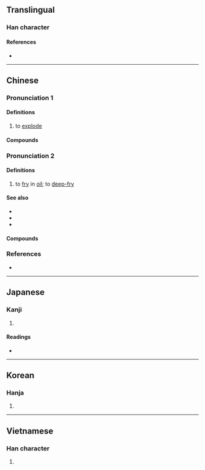 {{character info/new}}
==Translingual==

===Han character===
{{Han char|rn=86|rad=火|as=05|sn=9|four=98811|canj=FOS|ids=⿰火乍}}

====References====
* {{Han ref|kx=0669.101|dkj=18979|dj=1078.140|hdz=32196.010|uh=70B8|ud=28856|bh=ACB5|bd=44213}}

----

==Chinese==
{{attention|nan|please check}}

===Pronunciation 1===
{{zh-forms}}
{{zh-pron
|m=zhà
|c=zaa3
|h=pfs=
|md=
|mn=chà
|w=
|mc=
|oc=n,1
|ma=y
|cat=v
}}

====Definitions====
{{zh-hanzi}}

# to [[explode]]

====Compounds====
{{zh-der|工礦炸藥|人口爆炸|定時炸彈|塑膠炸彈|冰炸紋|深水炸彈|炸裂|炸獄|戰略轟炸|爆炸|炸藥|爆炸波|潛水炸彈|疲勞轟炸|炸毀|爆炸下限|爆炸上限|炸窩|爆炸物|炸雷|水平轟炸|炸燬|炸彈|爆炸性|葡萄炸彈|轟炸|膛炸|轟炸機|黃色炸藥|高空轟炸|飽和轟炸|郵寄炸彈}}

===Pronunciation 2===
{{zh-forms|alt=煠}}
{{theaji|chòaⁿ/chia̍h}}
{{zh-pron
|m=炸
|c=zaa3
|h=pfs=
|md=
|mn=chòaⁿ/chia̍h
|w=
|mc=
|oc=n,2
|cat=v
}}

====Definitions====
{{zh-hanzi}}

# to [[fry]] in [[oil]]; to [[deep-fry]]
#: {{zh-x|炸{zhá} 飯糰|'''deep-fried''' rice ball}}

====See also====
* {{zh-l|煸}}
* {{zh-l|炒}}
* {{zh-l|煎}}

====Compounds====
{{zh-der|油炸果|炸供|油炸豆兒|油炸|炸丸子|炸醬|炸糕|炸醬麵|炸雞|煎炸}}

===References===
* {{thcwd|5191}}

{{zh-cat|Intermediate}}

----

==Japanese==

===Kanji===
{{ja-kanji|grade=|rs=火05}}

# {{defn|lang=ja|sort=火05}}

====Readings====
* {{ja-readings
|goon=しゃく
|kanon=さく
|kun=あ-げる
}}

----

==Korean==

===Hanja===
{{ko-hanja|hangeul=작|eumhun=|rv=jak|mr=chak|y=cak}}

# {{defn|lang=ko|sort=火05}}

----

==Vietnamese==

===Han character===
{{vi-hantu|[[tạc]]|rs=火05}}

# {{defn|lang=vi|sort=火05}}